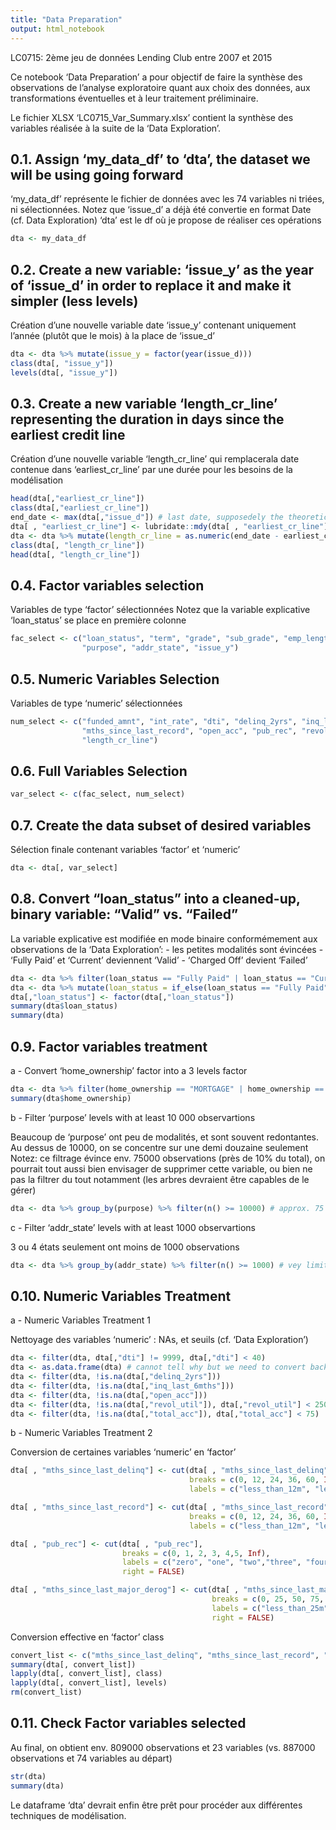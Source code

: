 ```yaml
---
title: "Data Preparation"
output: html_notebook
---
```


LC0715: 2ème jeu de données Lending Club entre 2007 et 2015

Ce notebook 'Data Preparation' a pour objectif de faire la synthèse des observations de l'analyse exploratoire quant aux choix des données, aux transformations éventuelles et à leur traitement préliminaire. 

Le fichier XLSX 'LC0715_Var_Summary.xlsx' contient la synthèse des variables réalisée à la suite de la 'Data Exploration'.


0.1. Assign 'my_data_df' to 'dta', the dataset we will be using going forward
-----------------------------------------------------------------------------
'my_data_df' représente le fichier de données avec les 74 variables ni triées, ni sélectionnées.
Notez que 'issue_d' a déjà été convertie en format Date (cf. Data Exploration)
'dta' est le df où je propose de réaliser ces opérations

```r
dta <- my_data_df
```


0.2. Create a new variable: 'issue_y' as the year of 'issue_d' in order to replace it and make it simpler (less levels)
------------------------------------------------------------------------------
Création d'une nouvelle variable date 'issue_y' contenant uniquement l'année (plutôt que le mois) à la place de 'issue_d'

```r
dta <- dta %>% mutate(issue_y = factor(year(issue_d)))
class(dta[, "issue_y"])
levels(dta[, "issue_y"])
```

0.3. Create a new variable 'length_cr_line' representing the duration in days since the earliest credit line
------------------------------------------------------------------------------
Création d'une nouvelle variable 'length_cr_line' qui remplacerala date contenue dans 'earliest_cr_line' par une durée pour les besoins de la modélisation

```r
head(dta[,"earliest_cr_line"])
class(dta[,"earliest_cr_line"])
end_date <- max(dta[,"issue_d"]) # last date, supposedely the theoretical analysis date 
dta[ , "earliest_cr_line"] <- lubridate::mdy(dta[ , "earliest_cr_line"])
dta <- dta %>% mutate(length_cr_line = as.numeric(end_date - earliest_cr_line))
class(dta[, "length_cr_line"])
head(dta[, "length_cr_line"])
```

0.4. Factor variables selection
-----------------------------------------------------------------------------
Variables de type 'factor' sélectionnées
Notez que la variable explicative 'loan_status' se place en première colonne

```r
fac_select <- c("loan_status", "term", "grade", "sub_grade", "emp_length", "home_ownership", "verification_status", 
                "purpose", "addr_state", "issue_y")
```

0.5. Numeric Variables Selection
-----------------------------------------------------------------------------
Variables de type 'numeric' sélectionnées

```r
num_select <- c("funded_amnt", "int_rate", "dti", "delinq_2yrs", "inq_last_6mths", "mths_since_last_delinq", 
                "mths_since_last_record", "open_acc", "pub_rec", "revol_util", "total_acc", "mths_since_last_major_derog", 
                "length_cr_line")
```

0.6. Full Variables Selection
----------------------------------------------------------------------------

```r
var_select <- c(fac_select, num_select)
```

0.7. Create the data subset of desired variables
----------------------------------------------------------------------------
Sélection finale contenant variables 'factor' et 'numeric'

```r
dta <- dta[, var_select]

```

0.8. Convert "loan_status" into a cleaned-up, binary variable: "Valid" vs. "Failed"
----------------------------------------------------------------------------
La variable explicative est modifiée en mode binaire conformémement aux observations de la 'Data Exploration':
- les petites modalités sont évincées
- 'Fully Paid' et 'Current' deviennent 'Valid'
- 'Charged Off' devient 'Failed'

```r
dta <- dta %>% filter(loan_status == "Fully Paid" | loan_status == "Current" | loan_status == "Charged Off")
dta <- dta %>% mutate(loan_status = if_else(loan_status == "Fully Paid" | loan_status == "Current", "Valid", "Failed"))
dta[,"loan_status"] <- factor(dta[,"loan_status"])
summary(dta$loan_status)
summary(dta)
```

0.9. Factor variables treatment
-----------------------------------------------------------------------------

a - Convert 'home_ownership' factor into a 3 levels factor

```r
dta <- dta %>% filter(home_ownership == "MORTGAGE" | home_ownership == "RENT" | home_ownership == "OWN")
summary(dta$home_ownership)
```

b - Filter 'purpose' levels with at least 10 000 observartions

Beaucoup de 'purpose' ont peu de modalités, et sont souvent redontantes. Au dessus de 10000, on se concentre sur une demi douzaine seulement
Notez: ce filtrage évince env. 75000 observations (près de 10% du total), on pourrait tout aussi bien envisager de supprimer cette variable, ou bien ne pas la filtrer du tout notamment (les arbres devraient être capables de le gérer)

```r
dta <- dta %>% group_by(purpose) %>% filter(n() >= 10000) # approx. 75 000 obs lost or close to 10%!
```

c - Filter 'addr_state' levels with at least 1000 observartions

3 ou 4 états seulement ont moins de 1000 observations

```r
dta <- dta %>% group_by(addr_state) %>% filter(n() >= 1000) # vey limited obs. loss (<1000)

```

0.10. Numeric Variables Treatment
-----------------------------------------------------------------------------

a - Numeric Variables Treatment 1

Nettoyage des variables 'numeric' : NAs, et seuils (cf. 'Data Exploration')

```r
dta <- filter(dta, dta[,"dti"] != 9999, dta[,"dti"] < 40)
dta <- as.data.frame(dta) # cannot tell why but we need to convert back to data.frame
dta <- filter(dta, !is.na(dta[,"delinq_2yrs"]))
dta <- filter(dta, !is.na(dta[,"inq_last_6mths"]))
dta <- filter(dta, !is.na(dta[,"open_acc"]))
dta <- filter(dta, !is.na(dta[,"revol_util"]), dta[,"revol_util"] < 250)
dta <- filter(dta, !is.na(dta[,"total_acc"]), dta[,"total_acc"] < 75)
```

b - Numeric Variables Treatment 2

Conversion de certaines variables 'numeric' en 'factor'

```r
dta[ , "mths_since_last_delinq"] <- cut(dta[ , "mths_since_last_delinq"], 
                                        breaks = c(0, 12, 24, 36, 60, Inf), 
                                        labels = c("less_than_12m", "less_than_24m", "less_than_36m","less_than_60m", "more_than_60m"))

dta[ , "mths_since_last_record"] <- cut(dta[ , "mths_since_last_record"], 
                                        breaks = c(0, 12, 24, 36, 60, Inf), 
                                        labels = c("less_than_12m", "less_than_24m", "less_than_36m","less_than_60m", "more_than_60m"))

dta[ , "pub_rec"] <- cut(dta[ , "pub_rec"], 
                         breaks = c(0, 1, 2, 3, 4,5, Inf), 
                         labels = c("zero", "one", "two","three", "four", "five and more"),
                         right = FALSE)

dta[ , "mths_since_last_major_derog"] <- cut(dta[ , "mths_since_last_major_derog"], 
                                             breaks = c(0, 25, 50, 75, Inf), 
                                             labels = c("less_than_25m", "less_than_50m", "less_than_75m","more_than_75m"),
                                             right = FALSE)
```

Conversion effective en 'factor' class

```r
convert_list <- c("mths_since_last_delinq", "mths_since_last_record", "pub_rec", "mths_since_last_major_derog")
summary(dta[, convert_list])
lapply(dta[, convert_list], class)
lapply(dta[, convert_list], levels)
rm(convert_list)
```

0.11. Check Factor variables selected
-----------------------------------------------------------------------------

Au final, on obtient env. 809000 observations et 23 variables (vs. 887000 observations et 74 variables au départ)

```r
str(dta)
summary(dta)
```


Le dataframe 'dta' devrait enfin être prêt pour procéder aux différentes techniques de modélisation.




